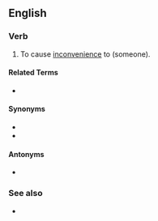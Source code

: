 ==English==

===Verb===
{{en-verb|discommod}}

# {{lb|en|transitive}} To cause [[inconvenience]] to (someone).

====Related Terms====
* {{l|en|discommodious}}

====Synonyms====
* {{l|en|incommode}}
* {{l|en|inconvenience}}

====Antonyms====
* {{l|en|accommodate}}

===See also===
* {{l|en|commode}}